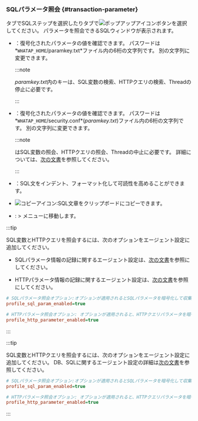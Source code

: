 ### SQLパラメータ照会 {#transaction-parameter}

<Cmdname sid="TTL06126" className="uitext" />タブでSQLステップを選択したり<Cmdname sid="TTL06127" className="uitext" />タブで![ポップアップアイコン](/img/ic-popup.svg)ボタンを選択してください。 パラメータを照会できる<UI>SQL</UI>ウィンドウが表示されます。

<ImgLang img='sql-parameter-query.png' desc='SQL' />

<Xclude product='java'>

- <Cmdname sid="BTN06764" className="uitext" />：復号化されたパラメータの値を確認できます。 パスワードは*`WHATAP_HOME`/paramkey.txt*ファイル内の6桁の文字列です。 別の文字列に変更できます。

  :::note

  *paramkey.txt*内のキーは、SQL変数の検索、HTTPクエリの検索、Threadの停止に必要です。

  :::

</Xclude>

<InDoc product='java'>

- <Cmdname sid="BTN06764" className="uitext" />：復号化されたパラメータの値を確認できます。 パスワードは*`WHATAP_HOME`/security.conf*(*paramkey.txt*)ファイル内の6桁の文字列です。 別の文字列に変更できます。

  :::note

  <Cmdname sid="BTN06764" className="uitext" />はSQL変数の照会、HTTPクエリの照会、Threadの中止に必要です。 詳細については、[次の文書](install-agent#security)を参照してください。

  :::

</InDoc>

- <Cmdname sid="format" className="uitext" />：SQL文をインデント、フォーマット化して可読性を高めることができます。

- ![コピーアイコン](/img/ico-copy.svg):SQL文章をクリップボードにコピーできます。

- <Cmdname sid="statistics" className="uitext" />: <Cmdname sid="side_statistics" className="uitext" /> &gt; <Cmdname sid="side_statSql" className="uitext" />メニューに移動します。

<Xclude product='kubernetes'>

:::tip

SQL変数とHTTPクエリを照会するには、次のオプションをエージェント設定に追加してください。

- SQLパラメータ情報の記録に関するエージェント設定は、[次の文書](agent-dbsql#profile-sql-param)を参照にしてください。

- HTTPパラメータ情報の記録に関するエージェント設定は、[次の文書](agent-transaction#profile_http_parameter)を参照にしてください。

```ini title='whatap.conf'
# SQLパラメータ照会オプション:オプションが適用されるとSQLパラメータを暗号化して収集します。
profile_sql_param_enabled=true 

# HTTPパラメータ照会オプション: オプションが適用されると、HTTPクエリパラメータを暗号化して収集します。
profile_http_parameter_enabled=true 
```

:::

</Xclude>

<InDoc product='kubernetes'>

:::tip

SQL変数とHTTPクエリを照会するには、次のオプションをエージェント設定に追加してください。 DB、SQLに関するエージェント設定の詳細は[次の文書](../java/agent-dbsql)を参照してください。

```ini title='whatap.conf'
# SQLパラメータ照会オプション:オプションが適用されるとSQLパラメータを暗号化して収集します。
profile_sql_param_enabled=true 

# HTTPパラメータ照会オプション: オプションが適用されると、HTTPクエリパラメータを暗号化して収集します。
profile_http_parameter_enabled=true 
```

:::

</InDoc>
